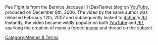 Pee Fight is from the Bernice Jacques III (DaxFlame) blog on [[YouTube]], produced on December 8th, 2006. The video by the same author was released February 12th, 2007 and subsequently leaked to [[4chan]]'s [[/b/]]. Instantly, the video became wildly popular on both [[YouTube]] and [[/b/]], sparking the creation of many a forced [[meme]] and thread on the subject.


[[Category:Memes & Terms]]